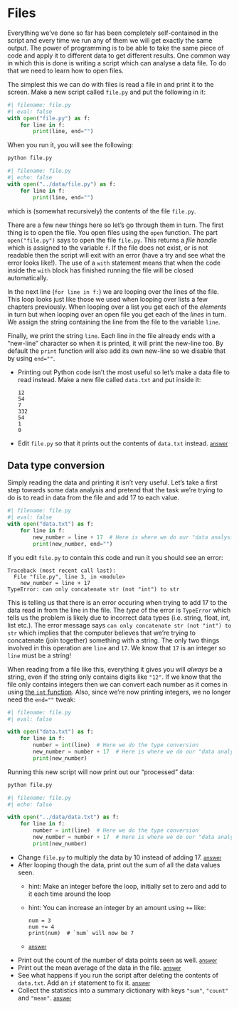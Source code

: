 # Files

Everything we've done so far has been completely self-contained in the script and every time we run any of them we will get exactly the same output. The power of programming is to be able to take the same piece of code and apply it to different data to get different results. One common way in which this is done is writing a script which can analyse a data file. To do that we need to learn how to open files.

The simplest this we can do with files is read a file in and print it to the screen. Make a new script called `file.py` and put the following in it:


```python
#| filename: file.py
#| eval: false
with open("file.py") as f:
    for line in f:
        print(line, end="")
```

When you run it, you will see the following:


```.bash
python file.py
```

```python
#| filename: file.py
#| echo: false
with open("../data/file.py") as f:
    for line in f:
        print(line, end="")
```


which is (somewhat recursively) the contents of the file `file.py`.

There are a few new things here so let's go through them in turn. The first thing is to open the file. You open files using the `open` function. The part `open("file.py")` says to open the file `file.py`. This returns a *file handle* which is assigned to the variable `f`. If the file does not exist, or is not readable then the script will exit with an error (have a try and see what the error looks like!). The use of a `with` statement means that when the code inside the `with` block has finished running the file will be closed automatically.

In the next line (`for line in f:`) we are looping over the lines of the file. This loop looks just like those we used when looping over lists a few chapters previously. When looping over a list you get each of the *elements* in turn but when looping over an open file you get each of the *lines* in turn. We assign the string containing the line from the file to the variable `line`.

Finally, we print the string `line`. Each line in the file already ends with a "new-line" character so when it is printed, it will print the new-line too. By default the `print` function will also add its own new-line so we disable that by using `end=""`.

::: {#exercise-1 .callout-tip icon=false title='Exercise 1'} 
- Printing out Python code isn't the most useful so let's make a data file to read instead. Make a new file called `data.txt` and put inside it:

  ```
  12
  54
  7
  332
  54
  1
  0
  ```
  <!-- Please note that have to link to raw html output, as this  -->
- Edit `file.py` so that it prints out the contents of `data.txt` instead. [<small>answer</small>](answer_first_read.qmd)
:::

## Data type conversion

Simply reading the data and printing it isn't very useful. Let's take a first step towards some data analysis and pretend that the task we're trying to do is to read in data from the file and add 17 to each value.


```python
#| filename: file.py
#| eval: false
with open("data.txt") as f:
    for line in f:
        new_number = line + 17  # Here is where we do our "data analysis"
        print(new_number, end="")
```


If you edit `file.py` to contain this code and run it you should see an error:

```
Traceback (most recent call last):
  File "file.py", line 3, in <module>
    new_number = line + 17
TypeError: can only concatenate str (not "int") to str
```

This is telling us that there is an error occuring when trying to add 17 to the data read in from the line in the file. The *type* of the error is `TypeError` which tells us the problem is likely due to incorrect data types (i.e. string, float, int, list etc.). The error message says `can only concatenate str (not "int") to str` which implies that the computer believes that we're trying to concatenate (join together) something with a string. The only two things involved in this operation are `line` and `17`. We know that `17` is an integer so `line` must be a string!

When reading from a file like this, everything it gives you will *always* be a string, even if the string only contains digits like `"12"`. If we know that the file only contains integers then we can convert each number as it comes in using [the `int` function](https://docs.python.org/3/library/functions.html#int). Also, since we're now printing integers, we no longer need the `end=""` tweak:





```python
#| filename: file.py
#| eval: false

with open("data.txt") as f:
    for line in f:
        number = int(line)  # Here we do the type conversion
        new_number = number + 17  # Here is where we do our "data analysis"
        print(new_number)
```


Running this new script will now print out our "processed" data:

```.bash
python file.py
```

```python
#| filename: file.py
#| echo: false

with open("../data/data.txt") as f:
    for line in f:
        number = int(line)  # Here we do the type conversion
        new_number = number + 17  # Here is where we do our "data analysis"
        print(new_number)
```



::: {#exercise-2 .callout-tip icon=false title='Exercise 2'} 

- Change `file.py` to multiply the data by 10 instead of adding 17. [<small>answer</small>](answer_multiply_data.qmd)
- After looping though the data, print out the sum of all the data values seen.
  - hint: Make an integer before the loop, initially set to zero and add to it each time around the loop
  - hint: You can increase an integer by an amount using `+=` like:
    ```
    num = 3
    num += 4
    print(num)  # `num` will now be 7
    ```
  - [<small>answer</small>](answer_data_sum.qmd)
- Print out the count of the number of data points seen as well. [<small>answer</small>](answer_data_sum_count.qmd)
- Print out the mean average of the data in the file. [<small>answer</small>](answer_data_mean.qmd)
- See what happens if you run the script after deleting the contents of `data.txt`. Add an `if` statement to fix it. [<small>answer</small>](answer_divide_zero.qmd)
- Collect the statistics into a summary dictionary with keys `"sum"`, `"count"` and `"mean"`. [<small>answer</small>](answer_data_summary_dict.qmd)
:::